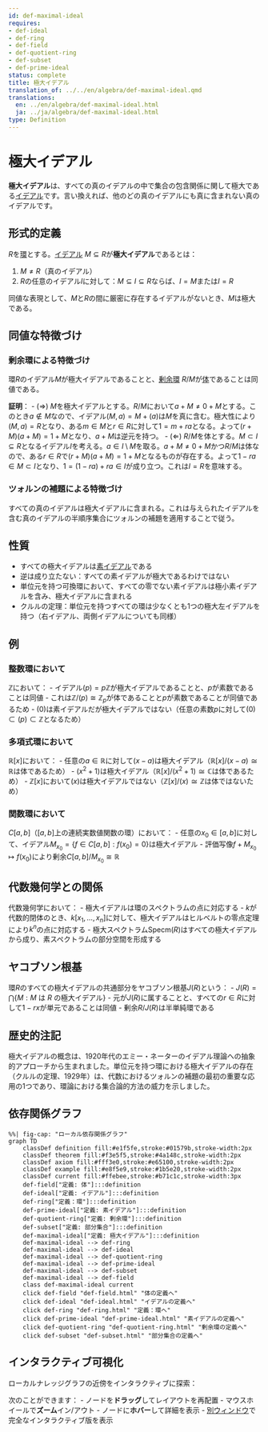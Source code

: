 ```yaml
---
id: def-maximal-ideal
requires:
- def-ideal
- def-ring
- def-field
- def-quotient-ring
- def-subset
- def-prime-ideal
status: complete
title: 極大イデアル
translation_of: ../../en/algebra/def-maximal-ideal.qmd
translations:
  en: ../en/algebra/def-maximal-ideal.html
  ja: ../ja/algebra/def-maximal-ideal.html
type: Definition
---
```


# 極大イデアル {#def-maximal-ideal}

**極大イデアル**は、すべての真のイデアルの中で集合の包含関係に関して極大である[イデアル](def-ideal.qmd)です。言い換えれば、他のどの真のイデアルにも真に含まれない真のイデアルです。

## 形式的定義

$R$を[環](def-ring.qmd)とする。[イデアル](def-ideal.qmd) $M \subseteq R$が**極大イデアル**であるとは：

1. $M \neq R$（真のイデアル）
2. $R$の任意のイデアル$I$に対して：$M \subseteq I \subseteq R$ならば、$I = M$または$I = R$

同値な表現として、$M$と$R$の間に厳密に存在するイデアルがないとき、$M$は極大である。

## 同値な特徴づけ

### 剰余環による特徴づけ

環$R$のイデアル$M$が極大イデアルであることと、[剰余環](def-quotient-ring.qmd) $R/M$が[体](def-field.qmd)であることは同値である。

**証明**：
- ($\Rightarrow$) $M$を極大イデアルとする。$R/M$において$a + M \neq 0 + M$とする。このとき$a \notin M$なので、イデアル$(M, a) = M + (a)$は$M$を真に含む。極大性により$(M, a) = R$となり、ある$m \in M$と$r \in R$に対して$1 = m + ra$となる。よって$(r + M)(a + M) = 1 + M$となり、$a + M$は逆元を持つ。
- ($\Leftarrow$) $R/M$を体とする。$M \subset I \subseteq R$となるイデアル$I$を考える。$a \in I \setminus M$を取る。$a + M \neq 0 + M$かつ$R/M$は体なので、ある$r \in R$で$(r + M)(a + M) = 1 + M$となるものが存在する。よって$1 - ra \in M \subset I$となり、$1 = (1 - ra) + ra \in I$が成り立つ。これは$I = R$を意味する。

### ツォルンの補題による特徴づけ

すべての真のイデアルは極大イデアルに含まれる。これは与えられたイデアルを含む真のイデアルの半順序集合にツォルンの補題を適用することで従う。

## 性質

- すべての極大イデアルは[素イデアル](def-prime-ideal.qmd)である
- 逆は成り立たない：すべての素イデアルが極大であるわけではない
- 単位元を持つ可換環において、すべての零でない素イデアルは極小素イデアルを含み、極大イデアルに含まれる
- クルルの定理：単位元を持つすべての環は少なくとも1つの極大左イデアルを持つ（右イデアル、両側イデアルについても同様）

## 例

### 整数環において

$\mathbb{Z}$において：
- イデアル$(p) = p\mathbb{Z}$が極大イデアルであることと、$p$が素数であることは同値
- これは$\mathbb{Z}/(p) \cong \mathbb{Z}_p$が体であることと$p$が素数であることが同値であるため
- $(0)$は素イデアルだが極大イデアルではない（任意の素数$p$に対して$(0) \subset (p) \subset \mathbb{Z}$となるため）

### 多項式環において

$\mathbb{R}[x]$において：
- 任意の$a \in \mathbb{R}$に対して$(x - a)$は極大イデアル（$\mathbb{R}[x]/(x - a) \cong \mathbb{R}$は体であるため）
- $(x^2 + 1)$は極大イデアル（$\mathbb{R}[x]/(x^2 + 1) \cong \mathbb{C}$は体であるため）
- $\mathbb{Z}[x]$において$(x)$は極大イデアルではない（$\mathbb{Z}[x]/(x) \cong \mathbb{Z}$は体ではないため）

### 関数環において

$C[a,b]$（$[a,b]$上の連続実数値関数の環）において：
- 任意の$x_0 \in [a,b]$に対して、イデアル$M_{x_0} = \{f \in C[a,b] : f(x_0) = 0\}$は極大イデアル
- 評価写像$f + M_{x_0} \mapsto f(x_0)$により剰余$C[a,b]/M_{x_0} \cong \mathbb{R}$

## 代数幾何学との関係

代数幾何学において：
- 極大イデアルは環のスペクトラムの点に対応する
- $k$が代数的閉体のとき、$k[x_1, \ldots, x_n]$に対して、極大イデアルはヒルベルトの零点定理により$k^n$の点に対応する
- 極大スペクトラム$\text{Specm}(R)$はすべての極大イデアルから成り、素スペクトラムの部分空間を形成する

## ヤコブソン根基

環$R$のすべての極大イデアルの共通部分をヤコブソン根基$J(R)$という：
- $J(R) = \bigcap \{M : M \text{ は } R \text{ の極大イデアル}\}$
- 元が$J(R)$に属することと、すべての$r \in R$に対して$1 - rx$が単元であることは同値
- 剰余$R/J(R)$は半単純環である

## 歴史的注記

極大イデアルの概念は、1920年代のエミー・ネーターのイデアル理論への抽象的アプローチから生まれました。単位元を持つ環における極大イデアルの存在（クルルの定理、1929年）は、代数におけるツォルンの補題の最初の重要な応用の1つであり、環論における集合論的方法の威力を示しました。

## 依存関係グラフ

```mermaid
%%| fig-cap: "ローカル依存関係グラフ"
graph TD
    classDef definition fill:#e1f5fe,stroke:#01579b,stroke-width:2px
    classDef theorem fill:#f3e5f5,stroke:#4a148c,stroke-width:2px
    classDef axiom fill:#fff3e0,stroke:#e65100,stroke-width:2px
    classDef example fill:#e8f5e9,stroke:#1b5e20,stroke-width:2px
    classDef current fill:#ffebee,stroke:#b71c1c,stroke-width:3px
    def-field["定義: 体"]:::definition
    def-ideal["定義: イデアル"]:::definition
    def-ring["定義：環"]:::definition
    def-prime-ideal["定義: 素イデアル"]:::definition
    def-quotient-ring["定義: 剰余環"]:::definition
    def-subset["定義: 部分集合"]:::definition
    def-maximal-ideal["定義: 極大イデアル"]:::definition
    def-maximal-ideal --> def-ring
    def-maximal-ideal --> def-ideal
    def-maximal-ideal --> def-quotient-ring
    def-maximal-ideal --> def-prime-ideal
    def-maximal-ideal --> def-subset
    def-maximal-ideal --> def-field
    class def-maximal-ideal current
    click def-field "def-field.html" "体の定義へ"
    click def-ideal "def-ideal.html" "イデアルの定義へ"
    click def-ring "def-ring.html" "定義：環へ"
    click def-prime-ideal "def-prime-ideal.html" "素イデアルの定義へ"
    click def-quotient-ring "def-quotient-ring.html" "剰余環の定義へ"
    click def-subset "def-subset.html" "部分集合の定義へ"
```

## インタラクティブ可視化

ローカルナレッジグラフの近傍をインタラクティブに探索：

::: {.graph-viz data-id="def-maximal-ideal" data-width="700" data-height="500"}
:::

次のことができます：
- ノードを**ドラッグ**してレイアウトを再配置
- マウスホイールで**ズーム**イン/アウト
- ノードに**ホバー**して詳細を表示
- [別ウィンドウ](../../output/interactive/ja/def-maximal-ideal.html){target="_blank"}で完全なインタラクティブ版を表示

